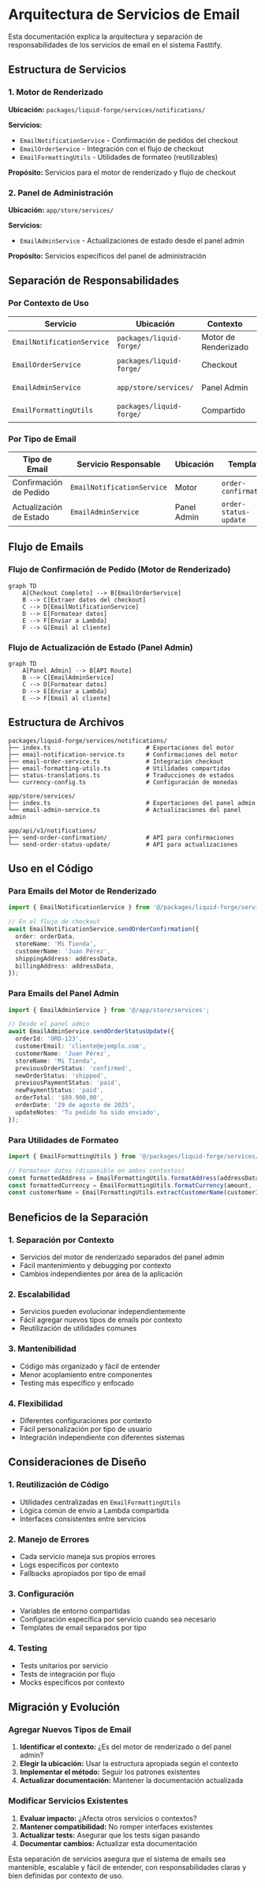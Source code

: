 # Arquitectura de Servicios de Email

Esta documentación explica la arquitectura y separación de responsabilidades de los servicios de email en el sistema Fasttify.

## Estructura de Servicios

### 1. Motor de Renderizado

**Ubicación:** `packages/liquid-forge/services/notifications/`

**Servicios:**

- `EmailNotificationService` - Confirmación de pedidos del checkout
- `EmailOrderService` - Integración con el flujo de checkout
- `EmailFormattingUtils` - Utilidades de formateo (reutilizables)

**Propósito:** Servicios para el motor de renderizado y flujo de checkout

### 2. Panel de Administración

**Ubicación:** `app/store/services/`

**Servicios:**

- `EmailAdminService` - Actualizaciones de estado desde el panel admin

**Propósito:** Servicios específicos del panel de administración

## Separación de Responsabilidades

### Por Contexto de Uso

| Servicio                   | Ubicación                | Contexto             | Usuario       | Propósito                |
| -------------------------- | ------------------------ | -------------------- | ------------- | ------------------------ |
| `EmailNotificationService` | `packages/liquid-forge/` | Motor de Renderizado | Sistema       | Confirmación automática  |
| `EmailOrderService`        | `packages/liquid-forge/` | Checkout             | Sistema       | Integración con checkout |
| `EmailAdminService`        | `app/store/services/`    | Panel Admin          | Administrador | Notificaciones manuales  |
| `EmailFormattingUtils`     | `packages/liquid-forge/` | Compartido           | Ambos         | Utilidades de formateo   |

### Por Tipo de Email

| Tipo de Email           | Servicio Responsable       | Ubicación   | Template              |
| ----------------------- | -------------------------- | ----------- | --------------------- |
| Confirmación de Pedido  | `EmailNotificationService` | Motor       | `order-confirmation`  |
| Actualización de Estado | `EmailAdminService`        | Panel Admin | `order-status-update` |

## Flujo de Emails

### Flujo de Confirmación de Pedido (Motor de Renderizado)

```mermaid
graph TD
    A[Checkout Completo] --> B[EmailOrderService]
    B --> C[Extraer datos del checkout]
    C --> D[EmailNotificationService]
    D --> E[Formatear datos]
    E --> F[Enviar a Lambda]
    F --> G[Email al cliente]
```

### Flujo de Actualización de Estado (Panel Admin)

```mermaid
graph TD
    A[Panel Admin] --> B[API Route]
    B --> C[EmailAdminService]
    C --> D[Formatear datos]
    D --> E[Enviar a Lambda]
    E --> F[Email al cliente]
```

## Estructura de Archivos

```
packages/liquid-forge/services/notifications/
├── index.ts                           # Exportaciones del motor
├── email-notification-service.ts      # Confirmaciones del motor
├── email-order-service.ts             # Integración checkout
├── email-formatting-utils.ts          # Utilidades compartidas
├── status-translations.ts             # Traducciones de estados
└── currency-config.ts                 # Configuración de monedas

app/store/services/
├── index.ts                           # Exportaciones del panel admin
└── email-admin-service.ts             # Actualizaciones del panel admin

app/api/v1/notifications/
├── send-order-confirmation/           # API para confirmaciones
└── send-order-status-update/          # API para actualizaciones
```

## Uso en el Código

### Para Emails del Motor de Renderizado

```typescript
import { EmailNotificationService } from '@/packages/liquid-forge/services/notifications';

// En el flujo de checkout
await EmailNotificationService.sendOrderConfirmation({
  order: orderData,
  storeName: 'Mi Tienda',
  customerName: 'Juan Pérez',
  shippingAddress: addressData,
  billingAddress: addressData,
});
```

### Para Emails del Panel Admin

```typescript
import { EmailAdminService } from '@/app/store/services';

// Desde el panel admin
await EmailAdminService.sendOrderStatusUpdate({
  orderId: 'ORD-123',
  customerEmail: 'cliente@ejemplo.com',
  customerName: 'Juan Pérez',
  storeName: 'Mi Tienda',
  previousOrderStatus: 'confirmed',
  newOrderStatus: 'shipped',
  previousPaymentStatus: 'paid',
  newPaymentStatus: 'paid',
  orderTotal: '$89.900,00',
  orderDate: '29 de agosto de 2025',
  updateNotes: 'Tu pedido ha sido enviado',
});
```

### Para Utilidades de Formateo

```typescript
import { EmailFormattingUtils } from '@/packages/liquid-forge/services/notifications';

// Formatear datos (disponible en ambos contextos)
const formattedAddress = EmailFormattingUtils.formatAddress(addressData);
const formattedCurrency = EmailFormattingUtils.formatCurrency(amount, 'COP');
const customerName = EmailFormattingUtils.extractCustomerName(customerInfo);
```

## Beneficios de la Separación

### 1. **Separación por Contexto**

- Servicios del motor de renderizado separados del panel admin
- Fácil mantenimiento y debugging por contexto
- Cambios independientes por área de la aplicación

### 2. **Escalabilidad**

- Servicios pueden evolucionar independientemente
- Fácil agregar nuevos tipos de emails por contexto
- Reutilización de utilidades comunes

### 3. **Mantenibilidad**

- Código más organizado y fácil de entender
- Menor acoplamiento entre componentes
- Testing más específico y enfocado

### 4. **Flexibilidad**

- Diferentes configuraciones por contexto
- Fácil personalización por tipo de usuario
- Integración independiente con diferentes sistemas

## Consideraciones de Diseño

### 1. **Reutilización de Código**

- Utilidades centralizadas en `EmailFormattingUtils`
- Lógica común de envío a Lambda compartida
- Interfaces consistentes entre servicios

### 2. **Manejo de Errores**

- Cada servicio maneja sus propios errores
- Logs específicos por contexto
- Fallbacks apropiados por tipo de email

### 3. **Configuración**

- Variables de entorno compartidas
- Configuración específica por servicio cuando sea necesario
- Templates de email separados por tipo

### 4. **Testing**

- Tests unitarios por servicio
- Tests de integración por flujo
- Mocks específicos por contexto

## Migración y Evolución

### Agregar Nuevos Tipos de Email

1. **Identificar el contexto:** ¿Es del motor de renderizado o del panel admin?
2. **Elegir la ubicación:** Usar la estructura apropiada según el contexto
3. **Implementar el método:** Seguir los patrones existentes
4. **Actualizar documentación:** Mantener la documentación actualizada

### Modificar Servicios Existentes

1. **Evaluar impacto:** ¿Afecta otros servicios o contextos?
2. **Mantener compatibilidad:** No romper interfaces existentes
3. **Actualizar tests:** Asegurar que los tests sigan pasando
4. **Documentar cambios:** Actualizar esta documentación

Esta separación de servicios asegura que el sistema de emails sea mantenible, escalable y fácil de entender, con responsabilidades claras y bien definidas por contexto de uso.
